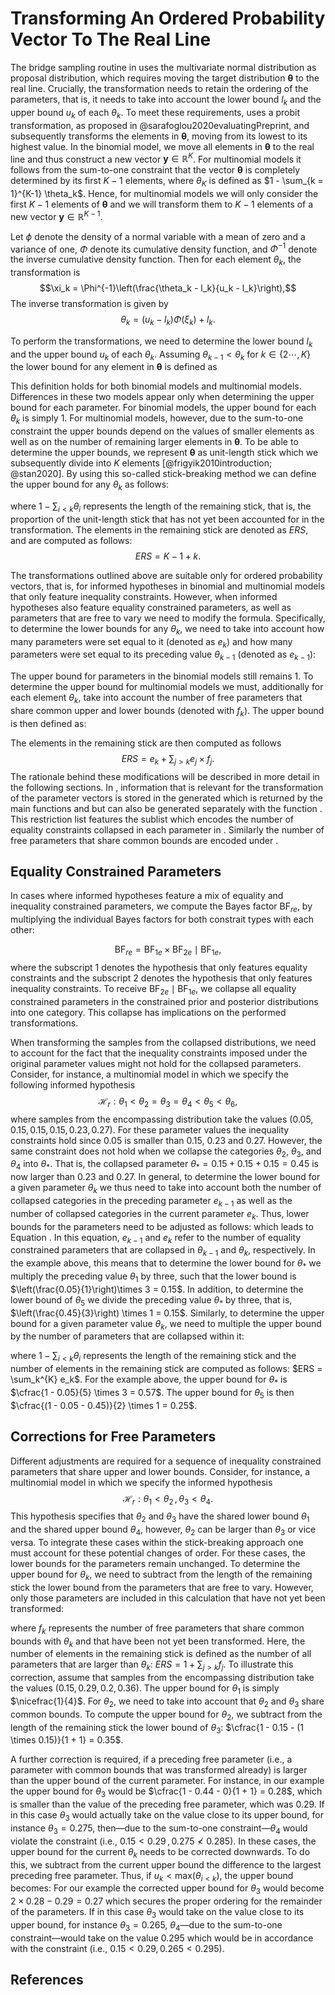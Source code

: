 # Transforming An Ordered Probability Vector To The Real Line

The bridge sampling routine in \textbf{multibridge} uses the multivariate normal distribution as proposal distribution, which requires moving the target distribution $\boldsymbol{\theta}$ to the real line. Crucially, the transformation needs to retain the ordering of the parameters, that is, it needs to take into account the lower bound $l_k$ and the upper bound $u_k$ of each $\theta_k$. To meet these requirements, \textbf{multibridge} uses a probit transformation, as proposed in @sarafoglou2020evaluatingPreprint, and subsequently transforms the elements in $\boldsymbol{\theta}$, moving from its lowest to its highest value. In the binomial model, we move all elements in $\boldsymbol{\theta}$ to the real line and thus construct a new vector $\boldsymbol{y} \in \mathbb{R}^{K}$. For multinomial models it follows from the sum-to-one constraint that the vector $\boldsymbol{\theta}$ is completely determined by its first $K - 1$ elements, where $\theta_K$ is defined as $1 - \sum_{k = 1}^{K-1} \theta_k$. Hence, for multinomial models we will only consider the first $K - 1$ elements of $\boldsymbol{\theta}$ and we will transform them to $K - 1$ elements of a new vector $\boldsymbol{y} \in \mathbb{R}^{K - 1}$. 

Let $\phi$ denote the density of a normal variable with a mean of zero and a variance of one, $\Phi$ denote its cumulative density function, and $\Phi^{-1}$ denote the inverse cumulative density function. Then for each element $\theta_k$, the transformation is
$$\xi_k = \Phi^{-1}\left(\frac{\theta_k - l_k}{u_k - l_k}\right),$$
The inverse transformation is given by
$$\theta_k = (u_k - l_k) \Phi(\xi_k) + l_k.$$ 
<!-- The Jacobian of this transformation is: -->
<!-- $$\left|J\right| = \prod_{k = 1}^{K - 1}  \left(u_k - l_k \right) \phi(\xi_k).$$ -->

To perform the transformations, we need to determine the lower bound $l_k$ and the upper bound $u_k$ of each $\theta_k$. Assuming $\theta_{k-1} < \theta_{k}$ for $k \in \{2 \cdots, K\}$ the lower bound for any element in $\boldsymbol{\theta}$ is defined as

\begin{align*}
  l_k = \left.
  \begin{cases}
      0 & \text{if } k = 1 \\
      \theta_{k - 1} & \text{if } 1 < k < K.
  \end{cases}
    \right.
\end{align*}

This definition holds for both binomial models and multinomial models. Differences in these two models appear only when determining the upper bound for each parameter. For binomial models, the upper bound for each $\theta_k$ is simply $1$. For multinomial models, however, due to the sum-to-one constraint the upper bounds depend on the values of smaller elements as well as on the number of remaining larger elements in $\boldsymbol{\theta}$. To be able to determine the upper bounds, we represent $\boldsymbol{\theta}$ as unit-length stick which we subsequently divide into $K$ elements [@frigyik2010introduction; @stan2020]. By using this so-called stick-breaking method we can define the upper bound for any $\theta_k$ as follows:

\begin{align}
\label{Eq:upperBound}
  u_k = \left.
  \begin{cases}
      \cfrac{1}{K} & \text{if } k = 1 \\
      \cfrac{1 - \sum_{i < k} \theta_i}{ERS} & \text{if } 1 < k < K,
  \end{cases}
    \right.
\end{align}
where $1 - \sum_{i < k} \theta_i$ represents the length of the remaining stick, that is, the proportion of the unit-length stick that has not yet been accounted for in the transformation. The elements in the remaining stick are denoted as $ERS$, and are computed as follows: $$ERS = K - 1 + k.$$

The transformations outlined above are suitable only for ordered probability vectors, that is, for informed hypotheses in binomial and multinomial models that only feature inequality constraints. However, when informed hypotheses also feature equality constrained parameters, as well as parameters that are free to vary we need to modify the formula. Specifically, to determine the lower bounds for any $\theta_k$, we need to take into account how many parameters were set equal to it (denoted as $e_k$) and how many parameters were set equal to its preceding value $\theta_{k-1}$ (denoted as $e_{k-1}$):

\begin{align}
\label{Eq:lowerBoundAdjusted}
  l_k = \left.
  \begin{cases}
      0 & \text{if } k = 1 \\
      \frac{\theta_{k - 1}}{e_{k-1}} \times e_k & \text{if } 1 < k < K.
  \end{cases}
    \right.
\end{align}
The upper bound for parameters in the binomial models still remains $1$. To determine the upper bound for multinomial models we must, additionally for each element $\theta_k$, take into account the number of free parameters that share common upper and lower bounds (denoted with $f_k$). The upper bound is then defined as:

\begin{align}
  u_k = \left.
  \begin{cases}
      \cfrac{1 - (f_k \times l_k)}{K} = \cfrac{1}{K} & \text{if } k = 1 \\
     \left( \cfrac{1 - \sum_{i < k} \theta_i - (f_k \times l_k)}{ERS} \right) \times e_k & \text{if } 1 < k < K \text{ and } u_k \geq \text{max}(\theta_{i < k}), \\
    \left( 2 \times \left( \cfrac{1 - \sum_{i < k} \theta_i - (f_k \times l_k)}{ERS} \right) - \text{max}(\theta_{i < k}) \right)  \times e_k & \text{if } 1 < k < K \text{ and } u_k < \text{max}(\theta_{i < k}).
  \end{cases}
    \right.
\end{align}

The elements in the remaining stick are then computed as follows $$ERS = e_k + \sum_{j > k} e_j \times f_j.$$ The rationale behind these modifications will be described in more detail in the following sections. In \textbf{multibridge}, information that is relevant for the transformation of the parameter vectors is stored in the generated \texttt{restriction\_list} which is returned by the main functions \texttt{binom\_bf\_informed} and \texttt{mult\_bf\_informed} but can also be generated separately with the function \texttt{generate\_restriction\_list}. This restriction list features the sublist \texttt{inequality\_constraints} which encodes the number of equality constraints collapsed in each parameter in \texttt{nr\_mult\_equal}. Similarly the number of free parameters that share common bounds are encoded under \texttt{nr\_mult\_free}.

## Equality Constrained Parameters

In cases where informed hypotheses feature a mix of equality and inequality constrained parameters, we compute the Bayes factor $\text{BF}_{re}$, by multiplying the individual Bayes factors for both constrait types with each other:

$$
\text{BF}_{re}
= \text{BF}_{1e} \times \text{BF}_{2e} \mid \text{BF}_{1e},
$$
where the subscript $1$ denotes the hypothesis that only features equality constraints and the subscript $2$ denotes the hypothesis that only features inequality constraints. To receive $\text{BF}_{2e} \mid \text{BF}_{1e}$, we collapse all equality constrained parameters in the constrained prior and posterior distributions into one category. This collapse has implications on the performed transformations.

When transforming the samples from the collapsed distributions, we need to account for the fact that the inequality constraints imposed under the original parameter values might not hold for the collapsed parameters. Consider, for instance, a multinomial model in which we specify the following informed hypothesis $$\mathcal{H}_r: \theta_1 < \theta_2 = \theta_3 = \theta_4 < \theta_5 < \theta_6,$$ where samples from the encompassing distribution take the values $(0.05, 0.15, 0.15, 0.15, 0.23, 0.27)$. For these parameter values the inequality constraints hold since $0.05$ is smaller than $0.15$, $0.23$ and $0.27$. However, the same constraint does not hold when we collapse the categories $\theta_2$,  $\theta_3$, and $\theta_4$ into $\theta_*$. That is, the collapsed parameter $\theta_* = 0.15 + 0.15 + 0.15 = 0.45$ is now larger than $0.23$ and $0.27$. In general, to determine the lower bound for a given parameter $\theta_k$ we thus need to take into account both the number of collapsed categories in the preceding parameter $e_{k-1}$ as well as the number of collapsed categories in the current parameter $e_{k}$. Thus, lower bounds for the parameters need to be adjusted as follows:
\begin{align*}
  l_k = \left.
  \begin{cases}
      0 & \text{if } k = 1 \\
      \frac{\theta_{k - 1}}{e_{k-1}} \times e_k & \text{if } 1 < k < K,
  \end{cases}
    \right.
\end{align*}
which leads to Equation \ref{Eq:lowerBoundAdjusted}. In this equation, $e_{k-1}$ and $e_k$ refer to the number of equality constrained parameters that are collapsed in $\theta_{k - 1}$ and $\theta_{k}$, respectively. In the example above, this means that to determine the lower bound for $\theta_*$ we multiply the preceding value $\theta_1$ by three, such that the lower bound is $\left(\frac{0.05}{1}\right)\times 3 = 0.15$. In addition, to determine the lower bound of $\theta_5$ we divide the preceding value $\theta_*$ by three, that is, $\left(\frac{0.45}{3}\right) \times 1 = 0.15$. Similarly, to determine the upper bound for a given parameter value $\theta_{k}$, we need to multiple the upper bound by the number of parameters that are collapsed within it:

\begin{align}
  u_k = \left.
  \begin{cases}
      \cfrac{1}{ERS} \times e_k & \text{if } k = 1 \\
      \cfrac{1 - \sum_{i < k} \theta_i}{ERS} \times e_k & \text{if } 1 < k < K,
  \end{cases}
    \right.
\end{align}
where $1 - \sum_{i < k} \theta_i$ represents the length of the remaining stick and the number of elements in the remaining stick are computed as follows: $ERS = \sum_k^{K} e_k$. For the example above, the upper bound for $\theta_*$ is $\cfrac{1 - 0.05}{5} \times 3 = 0.57$. The upper bound for $\theta_5$ is then $\cfrac{(1 - 0.05 - 0.45)}{2} \times 1 = 0.25$.

## Corrections for Free Parameters

Different adjustments are required for a sequence of inequality constrained parameters that share upper and lower bounds. Consider, for instance, a multinomial model in which we specify the informed hypothesis $$\mathcal{H}_r: \theta_1 < \theta_2 \, , \, \theta_3 < \theta_4.$$ This hypothesis specifies that $\theta_2$ and $\theta_3$ have the shared lower bound $\theta_1$ and the shared upper bound $\theta_4$, however, $\theta_2$ can be larger than $\theta_3$ or vice versa. To integrate these cases within the stick-breaking approach one must account for these potential changes of order. For these cases, the lower bounds for the parameters remain unchanged. To determine the upper bound for $\theta_k$, we need to subtract from the length of the remaining stick the lower bound from the parameters that are free to vary. However, only those parameters are included in this calculation that have not yet been transformed:
\begin{align}
  u_k = \left.
  \begin{cases}
      \cfrac{1 - (f_k \times l_k)}{K} & \text{if } k = 1 \\
      \cfrac{1 - \sum_{i < k} \theta_i - (f_k \times l_k)}{ERS} & \text{if } 1 < k < K,
  \end{cases}
    \right.
\end{align}

where $f_k$ represents the number of free parameters that share common bounds with $\theta_k$ and  that have been not yet been transformed. Here, the number of elements in the remaining stick is defined as the number of all parameters that are larger than $\theta_k$: $ERS = 1 + \sum_{j > k} f_j$. To illustrate this correction, assume that samples from the encompassing distribution take the values $(0.15, 0.29, 0.2, 0.36)$. The upper bound for $\theta_1$ is simply $\nicefrac{1}{4}$. For $\theta_2$, we need to take into account that $\theta_2$ and $\theta_3$ share common bounds. To compute the upper bound for $\theta_2$, we subtract from the length of the remaining stick the lower bound of $\theta_3$: $\cfrac{1 - 0.15 - (1 \times 0.15)}{1 + 1} = 0.35$.

A further correction is required, if a preceding free parameter (i.e., a parameter with common bounds that was transformed already) is larger than the upper bound of the current parameter. For instance, in our example the upper bound for $\theta_3$ would be $\cfrac{1 - 0.44 - 0}{1 + 1} = 0.28$, which is smaller than the value of the preceding free parameter, which was $0.29$. If in this case $\theta_3$ would actually take on the value close to its upper bound, for instance $\theta_3 = 0.275$, then---due to the sum-to-one constraint---$\theta_4$ would violate the constraint (i.e., $0.15 < 0.29\, , \, 0.275 \nless 0.285$). In these cases, the upper bound for the current $\theta_k$ needs to be corrected downwards. To do this, we subtract from the current upper bound the difference to the largest preceding free parameter. Thus, if $u_k < \text{max}(\theta_{i < k})$, the upper bound becomes:
\begin{align}
u_k &= u_k - (\text{max}(\theta_{i < k}) - u_k) \\
    &= 2 \times u_k - \text{max}(\theta_{i < k}).
\end{align}
For our example the corrected upper bound for $\theta_3$ would become $2 \times 0.28 - 0.29 = 0.27$ which secures the proper ordering for the remainder of the parameters. If in this case $\theta_3$ would take on the value close to its upper bound, for instance $\theta_3 = 0.265$, $\theta_4$---due to the sum-to-one constraint---would take on the value $0.295$ which would be in accordance with the constraint (i.e., $0.15 < 0.29, 0.265 < 0.295$).

\clearpage

## References

\begingroup
\setlength{\parindent}{-0.5in}
\setlength{\leftskip}{0.5in}

<div id="refs" custom-style="Bibliography"></div>
\endgroup
